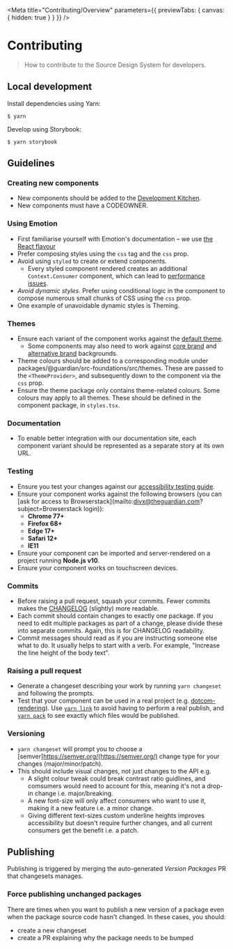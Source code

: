 
<Meta
	title="Contributing/Overview"
	parameters={{ previewTabs: { canvas: { hidden: true } } }}
/>

# Contributing

> How to contribute to the Source Design System for developers.

## Local development

Install dependencies using Yarn:

```shell
$ yarn
```

Develop using Storybook:

```shell
$ yarn storybook
```

## Guidelines

### Creating new components

- New components should be added to the [Development Kitchen](https://github.com/guardian/source/tree/main/packages/%40guardian/source-react-components-development-kitchen).
- New components must have a CODEOWNER.

### Using Emotion

- First familiarise yourself with Emotion's documentation – we use [the React flavour](https://emotion.sh/docs/introduction#react)
- Prefer composing styles using the `css` tag and the `css` prop.
- Avoid using `styled` to create or extend components.
  - Every styled component rendered creates an additional `Context.Consumer` component, which can lead to [performance issues](https://calendar.perfplanet.com/2019/the-unseen-performance-costs-of-css-in-js-in-react-apps/).
- <em>Avoid dynamic styles</em>. Prefer using conditional logic in the component
  to compose numerous small chunks of CSS using the `css` prop.
- One example of unavoidable dynamic styles is Theming.

### Themes

- Ensure each variant of the component works against the [default theme](https://www.theguardian.design/2a1e5182b/p/1377a6-themes/b/293ddb).
  - Some components may also need to work against [core brand](https://www.theguardian.design/2a1e5182b/p/1377a6-themes/b/4893db) and [alternative brand](https://www.theguardian.design/2a1e5182b/p/1377a6-themes/b/21c6cc) backgrounds.
- Theme colours should be added to a corresponding module under packages/@guardian/src-foundations/src/themes. These are passed to the `<ThemeProvider>`, and subsequently down to the component via the `css` prop.
- Ensure the theme package only contains theme-related colours. Some colours may apply to all themes. These should be defined in the component package, in `styles.tsx`.

### Documentation

- To enable better integration with our documentation site, each component variant should be represented as a separate story at its own URL.

### Testing

- Ensure you test your changes against our [accessibility testing guide](https://github.com/guardian/source/blob/main/.github/PULL_REQUEST_TEMPLATE.md#accessibility).
- Ensure your component works against the following browsers (you can [ask for access to Browserstack](mailto:divx@theguardian.com?subject=Browserstack login)):
  - **Chrome 77+**
  - **Firefox 68+**
  - **Edge 17+**
  - **Safari 12+**
  - **IE11**
- Ensure your component can be imported and server-rendered on a project running **Node.js v10**.
- Ensure your component works on touchscreen devices.

### Commits

- Before raising a pull request, squash your commits. Fewer commits makes the [CHANGELOG](https://github.com/guardian/source/blob/main/CHANGELOG.md) (slightly) more readable.
- Each commit should contain changes to exactly one package. If you need to edit multiple packages as part of a change, please divide these into separate commits. Again, this is for CHANGELOG readability.
- Commit messages should read as if you are instructing someone else what to do. It usually helps to start with a verb. For example, "Increase the line height of the body text".

### Raising a pull request

- Generate a changeset describing your work by running `yarn changeset` and following the prompts.
- Test that your component can be used in a real project (e.g. [dotcom-rendering](https://github.com/guardian/dotcom-rendering)). Use [`yarn link`](https://yarnpkg.com/en/docs/cli/link) to avoid having to perform a real publish, and [`yarn pack`](https://yarnpkg.com/en/docs/cli/pack) to see exactly which files would be published.

### Versioning

- `yarn changeset` will prompt you to choose a [semver]https://semver.org/(https://semver.org/) change type for your changes (major/minor/patch).
- This should include visual changes, not just changes to the API e.g.
  - A slight colour tweak could break contrast ratio guidlines, and comsumers would need to account for this, meaning it's not a drop-in change i.e. major/breaking.
  - A new font-size will only affect consumers who want to use it, making it a new feature i.e. a minor change.
  - Giving different text-sizes custom underline heights improves accessibility but doesn't require further changes, and all current consumers get the benefit i.e. a patch.

## Publishing

Publishing is triggered by merging the auto-generated _Version Packages_ PR that changesets manages.

### Force publishing unchanged packages

There are times when you want to publish a new version of a package even
when the package source code hasn't changed. In these cases, you should:

- create a new changeset
- create a PR explaining why the package needs to be bumped
